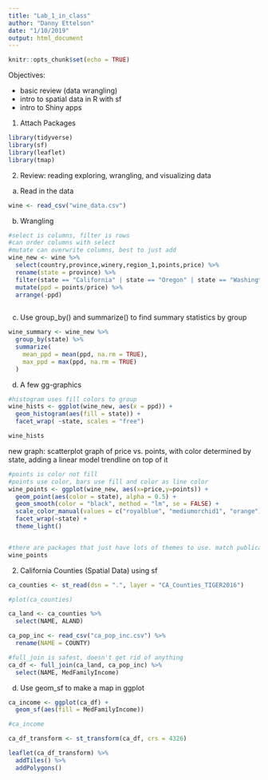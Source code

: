 ```yaml
---
title: "Lab_1_in_class"
author: "Danny Ettelson"
date: "1/10/2019"
output: html_document
---
```


```r
knitr::opts_chunk$set(echo = TRUE)
```

Objectives:

- basic review (data wrangling) 
- intro to spatial data in R with sf
- intro to Shiny apps

1. Attach Packages

```r

library(tidyverse)
library(sf)
library(leaflet)
library(tmap)


```

2. Review: reading exploring, wrangling, and visualizing data


a. Read in the data


```r

wine <- read_csv("wine_data.csv")

```

b. Wrangling

```r

#select is columns, filter is rows
#can order columns with select 
#mutate can overwrite columns, best to just add
wine_new <- wine %>% 
  select(country,province,winery,region_1,points,price) %>%
  rename(state = province) %>% 
  filter(state == "California" | state == "Oregon" | state == "Washington") %>% 
  mutate(ppd = points/price) %>% 
  arrange(-ppd)
  

```

c. Use group_by() and summarize() to find summary statistics by group

```r

wine_summary <- wine_new %>% 
  group_by(state) %>% 
  summarize(
    mean_ppd = mean(ppd, na.rm = TRUE),
    max_ppd = max(ppd, na.rm = TRUE)
  )


```


d. A few gg-graphics

```r
#histogram uses fill colors to group
wine_hists <- ggplot(wine_new, aes(x = ppd)) +
  geom_histogram(aes(fill = state)) +
  facet_wrap( ~state, scales = "free")

wine_hists


```


new graph: scatterplot graph of price vs. points, with color determined by state, adding a linear model trendline on top of it

```r
#points is color not fill
#points use color, bars use fill and color as line color
wine_points <- ggplot(wine_new, aes(x=price,y=points)) +
  geom_point(aes(color = state), alpha = 0.5) +
  geom_smooth(color = "black", method = "lm", se = FALSE) +
  scale_color_manual(values = c("royalblue", "mediumorchid1", "orange")) +
  facet_wrap(~state) +
  theme_light()


#there are packages that just have lots of themes to use. match publication style, etc.
wine_points


```

2. California Counties (Spatial Data) using sf

```r

ca_counties <- st_read(dsn = ".", layer = "CA_Counties_TIGER2016")

#plot(ca_counties)

ca_land <- ca_counties %>% 
  select(NAME, ALAND)

ca_pop_inc <- read_csv("ca_pop_inc.csv") %>% 
  rename(NAME = COUNTY)

#full_join is safest, doesn't get rid of anything
ca_df <- full_join(ca_land, ca_pop_inc) %>% 
  select(NAME, MedFamilyIncome)

```


d. Use geom_sf to make a map in ggplot

```r

ca_income <- ggplot(ca_df) +
  geom_sf(aes(fill = MedFamilyIncome))

#ca_income

ca_df_transform <- st_transform(ca_df, crs = 4326)

leaflet(ca_df_transform) %>% 
  addTiles() %>% 
  addPolygons()

```












